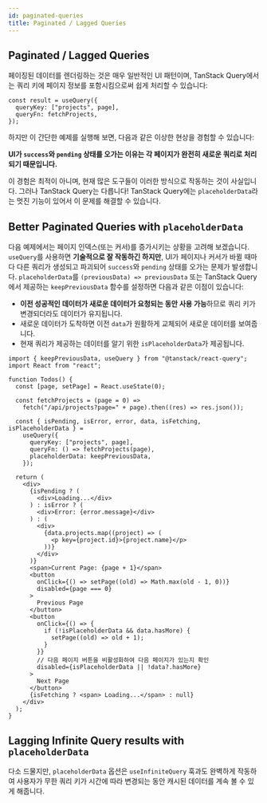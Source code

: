 ```yaml
---
id: paginated-queries
title: Paginated / Lagged Queries
---
```


## Paginated / Lagged Queries

페이징된 데이터를 렌더링하는 것은 매우 일반적인 UI 패턴이며, TanStack Query에서는 쿼리 키에 페이지 정보를 포함시킴으로써 쉽게 처리할 수 있습니다:

[//]: # "Example"

```tsx
const result = useQuery({
  queryKey: ["projects", page],
  queryFn: fetchProjects,
});
```

[//]: # "Example"

하지만 이 간단한 예제를 실행해 보면, 다음과 같은 이상한 현상을 경험할 수 있습니다:

**UI가 `success`와 `pending` 상태를 오가는 이유는 각 페이지가 완전히 새로운 쿼리로 처리되기 때문입니다.**

이 경험은 최적이 아니며, 현재 많은 도구들이 이러한 방식으로 작동하는 것이 사실입니다. 그러나 TanStack Query는 다릅니다! TanStack Query에는 `placeholderData`라는 멋진 기능이 있어서 이 문제를 해결할 수 있습니다.

## Better Paginated Queries with `placeholderData`

다음 예제에서는 페이지 인덱스(또는 커서)를 증가시키는 상황을 고려해 보겠습니다. `useQuery`를 사용하면 **기술적으로 잘 작동하긴 하지만**, UI가 페이지나 커서가 바뀔 때마다 다른 쿼리가 생성되고 파괴되어 `success`와 `pending` 상태를 오가는 문제가 발생합니다. `placeholderData`를 `(previousData) => previousData` 또는 TanStack Query에서 제공하는 `keepPreviousData` 함수를 설정하면 다음과 같은 이점이 있습니다:

- **이전 성공적인 데이터가 새로운 데이터가 요청되는 동안 사용 가능**하므로 쿼리 키가 변경되더라도 데이터가 유지됩니다.
- 새로운 데이터가 도착하면 이전 `data`가 원활하게 교체되어 새로운 데이터를 보여줍니다.
- 현재 쿼리가 제공하는 데이터를 알기 위한 `isPlaceholderData`가 제공됩니다.

[//]: # "Example2"

```tsx
import { keepPreviousData, useQuery } from "@tanstack/react-query";
import React from "react";

function Todos() {
  const [page, setPage] = React.useState(0);

  const fetchProjects = (page = 0) =>
    fetch("/api/projects?page=" + page).then((res) => res.json());

  const { isPending, isError, error, data, isFetching, isPlaceholderData } =
    useQuery({
      queryKey: ["projects", page],
      queryFn: () => fetchProjects(page),
      placeholderData: keepPreviousData,
    });

  return (
    <div>
      {isPending ? (
        <div>Loading...</div>
      ) : isError ? (
        <div>Error: {error.message}</div>
      ) : (
        <div>
          {data.projects.map((project) => (
            <p key={project.id}>{project.name}</p>
          ))}
        </div>
      )}
      <span>Current Page: {page + 1}</span>
      <button
        onClick={() => setPage((old) => Math.max(old - 1, 0))}
        disabled={page === 0}
      >
        Previous Page
      </button>
      <button
        onClick={() => {
          if (!isPlaceholderData && data.hasMore) {
            setPage((old) => old + 1);
          }
        }}
        // 다음 페이지 버튼을 비활성화하여 다음 페이지가 있는지 확인
        disabled={isPlaceholderData || !data?.hasMore}
      >
        Next Page
      </button>
      {isFetching ? <span> Loading...</span> : null}
    </div>
  );
}
```

[//]: # "Example2"

## Lagging Infinite Query results with `placeholderData`

다소 드물지만, `placeholderData` 옵션은 `useInfiniteQuery` 훅과도 완벽하게 작동하여 사용자가 무한 쿼리 키가 시간에 따라 변경되는 동안 캐시된 데이터를 계속 볼 수 있게 해줍니다.
